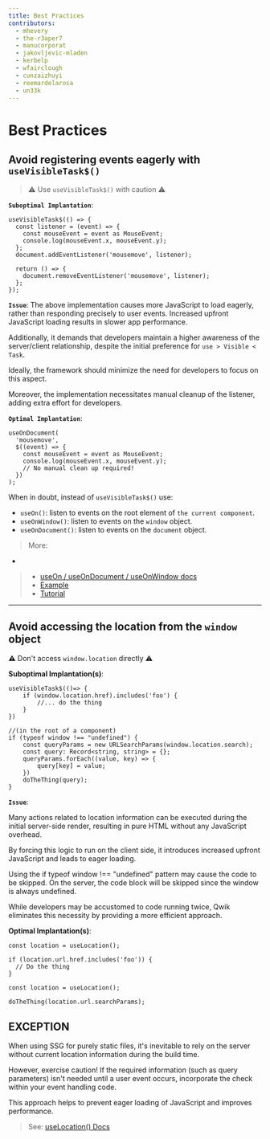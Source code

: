 ```yaml
---
title: Best Practices
contributors:
  - mhevery
  - the-r3aper7
  - manucorporat
  - jakovljevic-mladen
  - kerbelp
  - wfairclough
  - cunzaizhuyi
  - reemardelarosa
  - un33k
---
```


# Best Practices

## Avoid registering events eagerly with `useVisibleTask$()`

> ⚠ Use `useVisibleTask$()` with caution ⚠

**`Suboptimal Implantation`**:

```tsx
useVisibleTask$(() => {
  const listener = (event) => {
    const mouseEvent = event as MouseEvent;
    console.log(mouseEvent.x, mouseEvent.y);
  };
  document.addEventListener('mousemove', listener);

  return () => {
    document.removeEventListener('mousemove', listener);
  };
});
```

**`Issue`**:
The above implementation causes more JavaScript to load eagerly, rather than responding precisely to user events. Increased upfront JavaScript loading results in slower app performance.

Additionally, it demands that developers maintain a higher awareness of the server/client relationship, despite the initial preference for `use > Visible < Task`.

Ideally, the framework should minimize the need for developers to focus on this aspect.

Moreover, the implementation necessitates manual cleanup of the listener, adding extra effort for developers.

**`Optimal Implantation`**:

```tsx
useOnDocument(
  'mousemove',
  $((event) => {
    const mouseEvent = event as MouseEvent;
    console.log(mouseEvent.x, mouseEvent.y);
    // No manual clean up required!
  })
);
```

When in doubt, instead of `useVisibleTask$()` use:
- `useOn()`: listen to events on the root element of `the current component`.
- `useOnWindow()`: listen to events on the `window` object.
- `useOnDocument()`: listen to events on the `document` object.

> More:
-
> - [useOn / useOnDocument / useOnWindow docs](/docs/(qwik)/components/events/index.mdx#useon-hooks)
> - [Example](https://qwik.builder.io/tutorial/hooks/use-on/#example)
> - [Tutorial](https://qwik.builder.io/tutorial/events/programmatic/)

---

## Avoid accessing the location from the `window` object

⚠ Don't access `window.location` directly ⚠

**Suboptimal Implantation(s)**:

```tsx
useVisibleTask$(()=> {
    if (window.location.href).includes('foo') {
        //... do the thing
    }
})
```

```tsx
//(in the root of a component)
if (typeof window !== "undefined") {
    const queryParams = new URLSearchParams(window.location.search);
    const query: Record<string, string> = {};
    queryParams.forEach((value, key) => {
        query[key] = value;
    })
    doTheThing(query);
}
```
**`Issue`**:

Many actions related to location information can be executed during the initial server-side render, resulting in pure HTML without any JavaScript overhead.

By forcing this logic to run on the client side, it introduces increased upfront JavaScript and leads to eager loading.

Using the if typeof window !== "undefined" pattern may cause the code to be skipped. On the server, the code block will be skipped since the window is always undefined.

While developers may be accustomed to code running twice, Qwik eliminates this necessity by providing a more efficient approach.

**Optimal Implantation(s)**:

```tsx
const location = useLocation();

if (location.url.href.includes('foo')) {
  // Do the thing
}
```

```tsx
const location = useLocation();

doTheThing(location.url.searchParams);
```

## EXCEPTION

When using SSG for purely static files, it's inevitable to rely on the server without current location information during the build time.

However, exercise caution! If the required information (such as query parameters) isn't needed until a user event occurs, incorporate the check within your event handling code.

This approach helps to prevent eager loading of JavaScript and improves performance.

> See: [useLocation() Docs](/docs/(qwikcity)/api/index.mdx#uselocation)

